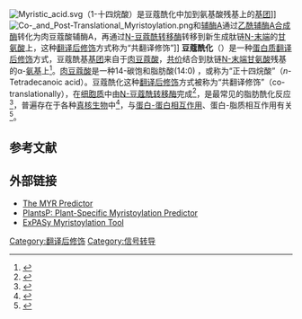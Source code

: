 [[Image:Myristic_acid.svg|thumb]]（1-十四烷酸）是豆蔻酰化中加到氨基酸残基上的[[官能团|基团]]]] 
[[File:Co-_and_Post-Translational_Myristoylation.png|thumb]]和[[辅酶A|辅酶A]]通过[[乙酰辅酶A合成酶|乙酰辅酶A合成酶]]转化为肉豆蔻酸辅酶A，再通过[[N-豆蔻酰转移酶|N-豆蔻酰转移酶]]转移到新生成肽链[[N-末端|N-末端]]的[[甘氨酸|甘氨酸]]上，这种[[翻译后修饰|翻译后修饰]]方式称为“共翻译修饰”]]
'''豆蔻酰化'''（{{lang-en|'''Myristoylation'''}}）是一种[[蛋白质|蛋白质]][[翻译后修饰|翻译后修饰]]方式，豆蔻酰基[[官能团|基团]]来自于[[肉豆蔻酸|肉豆蔻酸]]，[[共价键|共价]]结合到肽链[[N-末端|N-末端]][[甘氨酸|甘氨酸]]残基的α-[[氨基|氨基]]上<ref name="Lehninger Textbook">{{cite book|last=Cox|first=David L. Nelson, Michael M.|title=Lehninger principles of biochemistry|year=2005|publisher=W.H. Freeman|location=New York|isbn=978-0716743392|edition=4th|url-access=registration|url=https://archive.org/details/lehningerprincip00lehn_0}}</ref>。[[肉豆蔻酸|肉豆蔻酸]]是一种14-碳饱和脂肪酸(14:0) ，或称为“正十四烷酸”（''n''-Tetradecanoic acid）。豆蔻酰化这种[[翻译后修饰|翻译后修饰]]方式被称为“共翻译修饰”（co-translationally），在[[细胞质|细胞质]]中由[[N-豆蔻酰转移酶|N-豆蔻酰转移酶]]完成<ref name="Protein Lipidation">{{cite book|last=Tamanoi|first=edited by Fuyuhiko|title=Protein lipidation|year=2001|publisher=Academic Press|location=San Diego, CA|isbn=978-0-12-122722-7|edition=3rd|author2=Sigman, David S.}}</ref>，是最常见的脂肪酰化反应<ref>{{Cite journal|last1=Mohammadzadeh|first1=Fatemeh|last2=Hosseini|first2=Vahid|last3=Mehdizadeh|first3=Amir|last4=Dani|first4=Christian|last5=Darabi|first5=Masoud|date=2018-11-30|title=A method for the gross analysis of global protein acylation by gas-liquid chromatography|journal=IUBMB Life|volume=71|issue=3|pages=340–346|language=en|doi=10.1002/iub.1975|pmid=30501005|issn=1521-6543|doi-access=free}}</ref>，普遍存在于各种[[真核生物|真核生物]]中<ref name="Kara Infection and Immunity">{{cite journal|last=Kara|first=UA|author2=Stenzel, DJ |author3=Ingram, LT |author4=Bushell, GR |author5=Lopez, JA |author6= Kidson, C |title=Inhibitory monoclonal antibody against a (myristylated) small-molecular-weight antigen from Plasmodium falciparum associated with the parasitophorous vacuole membrane.|url=https://archive.org/details/sim_infection-and-immunity_1988-04_56_4/page/903|journal=Infection and Immunity|date=Apr 1988|volume=56|issue=4|pages=903–9|doi=10.1128/IAI.56.4.903-909.1988|pmid=3278984 |pmc=259388}}</ref>，与[[蛋白質交互作用|蛋白-蛋白相互作用]]、蛋白-脂质相互作用有关<ref name="Biology and Enzymology of Myristoylation">{{cite journal|last=Farazi|first=T. A.|title=The Biology and Enzymology of Protein N-Myristoylation|journal=Journal of Biological Chemistry|date=29 August 2001|volume=276|issue=43|pages=39501–39504|doi=10.1074/jbc.R100042200|pmid=11527981|doi-access=free}}</ref>。
<!--
==过程==
[[乙酰辅酶A合成酶|乙酰辅酶A合成酶]]消耗一分子[[ATP|ATP]]将[[肉豆蔻酸|肉豆蔻酸]]和[[辅酶A|辅酶A]]转化为肉豆蔻酸辅酶A，同时新生成的肽链的[[N-末端|N-末端]]的[[甲硫氨酸|甲硫氨酸]]通过[[]]切除，暴露出[[甘氨酸|]]切除，暴露出[[甘氨酸]]
-->
==参考文献==
{{reflist}}


==外部链接==
*[http://mendel.imp.ac.at/myristate/SUPLpredictor.htm The MYR Predictor] {{Wayback|url=http://mendel.imp.ac.at/myristate/SUPLpredictor.htm |date=20210422091205 }}
*[https://archive.today/20130615194125/http://plantsp.genomics.purdue.edu/myrist.html PlantsP: Plant-Specific Myristoylation Predictor]
*[http://web.expasy.org/myristoylator/ ExPASy Myristoylation Tool] {{Wayback|url=http://web.expasy.org/myristoylator/ |date=20210106230142 }}

{{Protein posttranslational modification}}

[[Category:翻译后修饰|Category:翻译后修饰]]
[[Category:信号转导|Category:信号转导]]